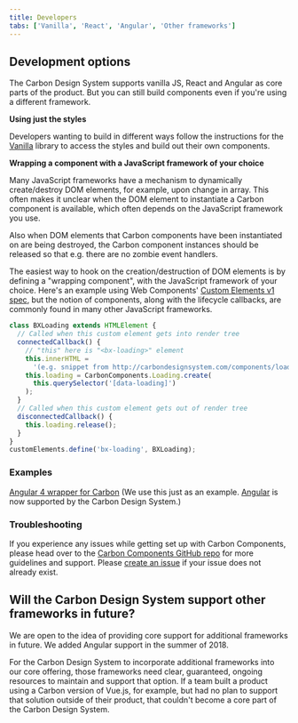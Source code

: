 ```yaml
---
title: Developers
tabs: ['Vanilla', 'React', 'Angular', 'Other frameworks']
---
```


## Development options

The Carbon Design System supports vanilla JS, React and Angular as core parts of the product. But you can still build components even if you're using a different framework.

**Using just the styles**

Developers wanting to build in different ways follow the instructions for the [Vanilla](/getting-started/developers/vanilla) library to access the styles and build out their own components.

**Wrapping a component with a JavaScript framework of your choice**

Many JavaScript frameworks have a mechanism to dynamically create/destroy DOM elements, for example, upon change in array.
This often makes it unclear when the DOM element to instantiate a Carbon component is available, which often depends on the JavaScript framework you use.

Also when DOM elements that Carbon components have been instantiated on are being destroyed, the Carbon component instances should be released so that e.g. there are no zombie event handlers.

The easiest way to hook on the creation/destruction of DOM elements is by defining a "wrapping component", with the JavaScript framework of your choice. Here's an example using Web Components' [Custom Elements v1 spec](https://developer.mozilla.org/en-US/docs/Web/Web_Components/Custom_Elements), but the notion of components, along with the lifecycle callbacks, are commonly found in many other JavaScript frameworks.

```javascript
class BXLoading extends HTMLElement {
  // Called when this custom element gets into render tree
  connectedCallback() {
    // "this" here is "<bx-loading>" element
    this.innerHTML =
      '(e.g. snippet from http://carbondesignsystem.com/components/loading/code)';
    this.loading = CarbonComponents.Loading.create(
      this.querySelector('[data-loading]')
    );
  }
  // Called when this custom element gets out of render tree
  disconnectedCallback() {
    this.loading.release();
  }
}
customElements.define('bx-loading', BXLoading);
```

### Examples

[Angular 4 wrapper for Carbon](https://codepen.io/asudoh/pen/VryJBO?editors=1010) (We use this just as an example. [Angular](https://github.com/ibm/carbon-components-angular) is now supported by the Carbon Design System.)

### Troubleshooting

If you experience any issues while getting set up with Carbon Components, please head over to the [Carbon Components GitHub repo](https://github.com/ibm/carbon-components) for more guidelines and support. Please [create an issue](https://github.com/ibm/carbon-components/issues) if your issue does not already exist.

## Will the Carbon Design System support other frameworks in future?

We are open to the idea of providing core support for additional frameworks in future. We added Angular support in the summer of 2018.

For the Carbon Design System to incorporate additional frameworks into our core offering, those frameworks need clear, guaranteed, ongoing resources to maintain and support that option. If a team built a product using a Carbon version of Vue.js, for example, but had no plan to support that solution outside of their product, that couldn't become a core part of the Carbon Design System.
